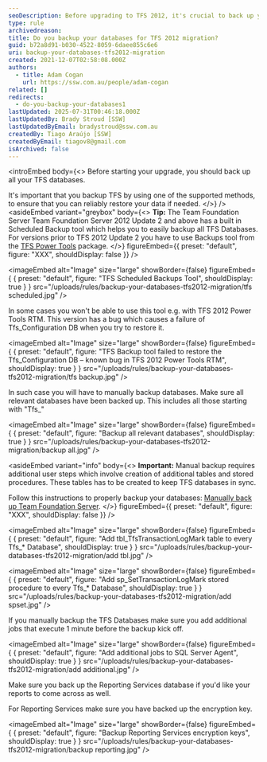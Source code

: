 ```yaml
---
seoDescription: Before upgrading to TFS 2012, it's crucial to back up your databases using a supported method to ensure data reliability.
type: rule
archivedreason:
title: Do you backup your databases for TFS 2012 migration?
guid: b72a8d91-b030-4522-8059-6daee855c6e6
uri: backup-your-databases-tfs2012-migration
created: 2021-12-07T02:58:08.000Z
authors:
  - title: Adam Cogan
    url: https://ssw.com.au/people/adam-cogan
related: []
redirects:
  - do-you-backup-your-databases1
lastUpdated: 2025-07-31T00:46:18.000Z
lastUpdatedBy: Brady Stroud [SSW]
lastUpdatedByEmail: bradystroud@ssw.com.au
createdBy: Tiago Araújo [SSW]
createdByEmail: tiagov8@gmail.com
isArchived: false
---
```


<introEmbed
  body={<>
Before starting your upgrade, you should back up all your TFS databases.

It's important that you backup TFS by using one of the supported methods, to ensure that you can reliably restore your data if needed.
  </>}
/>
<asideEmbed
  variant="greybox"
  body={<>
    **Tip:** The Team Foundation Server Team Foundation Server 2012 Update 2 and above has a built in Scheduled Backup tool which helps you to easily backup all TFS Databases. For versions prior to TFS 2012 Update 2 you have to use Backups tool from the [TFS Power Tools](https://marketplace.visualstudio.com/items?itemName=TFSPowerToolsTeam.MicrosoftVisualStudioTeamFoundationServer2012Power) package.
  </>}
  figureEmbed={{
    preset: "default",
    figure: "XXX",
    shouldDisplay: false
  }}
/>


<imageEmbed
  alt="Image"
  size="large"
  showBorder={false}
  figureEmbed={ {
    preset: "default",
    figure: "TFS Scheduled Backups Tool",
    shouldDisplay: true
  } }
  src="/uploads/rules/backup-your-databases-tfs2012-migration/tfs scheduled.jpg"
/>

In some cases you won't be able to use this tool e.g. with TFS 2012 Power Tools RTM. This version has a bug which causes a failure of Tfs_Configuration DB when you try to restore it.


<imageEmbed
  alt="Image"
  size="large"
  showBorder={false}
  figureEmbed={ {
    preset: "default",
    figure: "TFS Backup tool failed to restore the Tfs_Configuration DB – known bug in TFS 2012 Power Tools RTM",
    shouldDisplay: true
  } }
  src="/uploads/rules/backup-your-databases-tfs2012-migration/tfs backup.jpg"
/>

In such case you will have to manually backup databases. Make sure all relevant databases have been backed up. This includes all those starting with "Tfs\_"


<imageEmbed
  alt="Image"
  size="large"
  showBorder={false}
  figureEmbed={ {
    preset: "default",
    figure: "Backup all relevant databases",
    shouldDisplay: true
  } }
  src="/uploads/rules/backup-your-databases-tfs2012-migration/backup all.jpg"
/>

<asideEmbed
  variant="info"
  body={<>
    **Important:** Manual backup requires additional user steps which involve creation of additional tables and stored procedures. These tables has to be created to keep TFS databases in sync.

Follow this instructions to properly backup your databases: [Manually back up Team Foundation Server](https://docs.microsoft.com/en-us/azure/devops/server/admin/backup/manually-backup-tfs?view=azure-devops-2020&viewFallbackFrom=azure-devops&WT.mc_id=DOP-MVP-33518).
  </>}
  figureEmbed={{
    preset: "default",
    figure: "XXX",
    shouldDisplay: false
  }}
/>


<imageEmbed
  alt="Image"
  size="large"
  showBorder={false}
  figureEmbed={ {
    preset: "default",
    figure: "Add tbl_TfsTransactionLogMark table to every Tfs_* Database",
    shouldDisplay: true
  } }
  src="/uploads/rules/backup-your-databases-tfs2012-migration/add tbl.jpg"
/>


<imageEmbed
  alt="Image"
  size="large"
  showBorder={false}
  figureEmbed={ {
    preset: "default",
    figure: "Add sp_SetTransactionLogMark stored procedure to every Tfs_* Database",
    shouldDisplay: true
  } }
  src="/uploads/rules/backup-your-databases-tfs2012-migration/add spset.jpg"
/>

If you manually backup the TFS Databases make sure you add additional jobs that execute 1 minute before the backup kick off.


<imageEmbed
  alt="Image"
  size="large"
  showBorder={false}
  figureEmbed={ {
    preset: "default",
    figure: "Add additional jobs to SQL Server Agent",
    shouldDisplay: true
  } }
  src="/uploads/rules/backup-your-databases-tfs2012-migration/add additional.jpg"
/>

Make sure you back up the Reporting Services database if you'd like your reports to come across as well.

For Reporting Services make sure you have backed up the encryption key.


<imageEmbed
  alt="Image"
  size="large"
  showBorder={false}
  figureEmbed={ {
    preset: "default",
    figure: "Backup Reporting Services encryption keys",
    shouldDisplay: true
  } }
  src="/uploads/rules/backup-your-databases-tfs2012-migration/backup reporting.jpg"
/>
